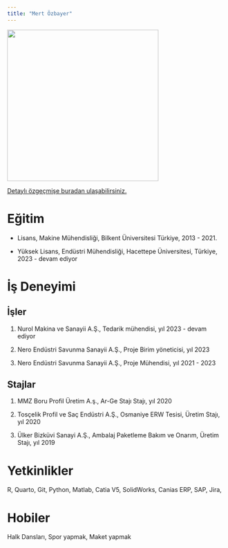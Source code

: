 ```yaml
---
title: "Mert Özbayer"
---
```


![](/assets/images/mert.ozbayer_picture.jpg){fig-align="left" width="350"}

[Detaylı özgeçmişe buradan ulaşabilirsiniz.](/assets/mertozbayer_CV.pdf "Mert Özbayer")

# Eğitim

-   Lisans, Makine Mühendisliği, Bilkent Üniversitesi Türkiye, 2013 - 2021.

-   Yüksek Lisans, Endüstri Mühendisliği, Hacettepe Üniversitesi, Türkiye, 2023 - devam ediyor

# İş Deneyimi

## İşler

1.  Nurol Makina ve Sanayii A.Ş., Tedarik mühendisi, yıl 2023 - devam ediyor

2.  Nero Endüstri Savunma Sanayii A.Ş., Proje Birim yöneticisi, yıl 2023

3.  Nero Endüstri Savunma Sanayii A.Ş., Proje Mühendisi, yıl 2021 - 2023

## Stajlar

1.  MMZ Boru Profil Üretim A.ş., Ar-Ge Stajı Stajı, yıl 2020

2.  Tosçelik Profil ve Saç Endüstri A.Ş., Osmaniye ERW Tesisi, Üretim Stajı, yıl 2020

3.  Ülker Bizküvi Sanayi A.Ş., Ambalaj Paketleme Bakım ve Onarım, Üretim Stajı, yıl 2019

# Yetkinlikler

R, Quarto, Git, Python, Matlab, Catia V5, SolidWorks, Canias ERP, SAP, Jira,

# Hobiler

Halk Dansları, Spor yapmak, Maket yapmak
